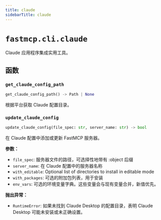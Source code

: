 ```yaml
---
title: claude
sidebarTitle: claude
---
```


# `fastmcp.cli.claude`


Claude 应用程序集成实用工具。

## 函数

### `get_claude_config_path` <sup><a href="https://github.com/jlowin/fastmcp/blob/main/src/fastmcp/cli/claude.py#L15" target="_blank"><Icon icon="github" style="width: 14px; height: 14px;" /></a></sup>

```python
get_claude_config_path() -> Path | None
```


根据平台获取 Claude 配置目录。


### `update_claude_config` <sup><a href="https://github.com/jlowin/fastmcp/blob/main/src/fastmcp/cli/claude.py#L33" target="_blank"><Icon icon="github" style="width: 14px; height: 14px;" /></a></sup>

```python
update_claude_config(file_spec: str, server_name: str) -> bool
```


在 Claude 配置中添加或更新 FastMCP 服务器。

**参数：**
- `file_spec`: 服务器文件的路径，可选择性地带有 \:object 后缀
- `server_name`: 在 Claude 配置中的服务器名称
- `with_editable`: Optional list of directories to install in editable mode
- `with_packages`: 可选的附加包列表，用于安装
- `env_vars`: 可选的环境变量字典。这些变量会与现有变量合并，新值优先。

**抛出异常：**
- `RuntimeError`: 如果未找到 Claude Desktop 的配置目录，表明 Claude Desktop 可能未安装或未正确设置。

